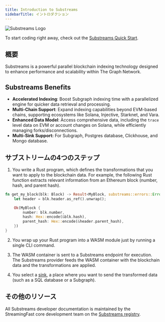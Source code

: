 ```yaml
---
title: Introduction to Substreams
sidebarTitle: イントロダクション
---
```


![Substreams Logo](/img/substreams-logo.png)

To start coding right away, check out the [Substreams Quick Start](/substreams/quick-start/).

## 概要

Substreams is a powerful parallel blockchain indexing technology designed to enhance performance and scalability within The Graph Network.

## Substreams Benefits

- **Accelerated Indexing**: Boost Subgraph indexing time with a parallelized engine for quicker data retrieval and processing.
- **Multi-Chain Support**: Expand indexing capabilities beyond EVM-based chains, supporting ecosystems like Solana, Injective, Starknet, and Vara.
- **Enhanced Data Model**: Access comprehensive data, including the `trace` level data on EVM or account changes on Solana, while efficiently managing forks/disconnections.
- **Multi-Sink Support:** For Subgraph, Postgres database, Clickhouse, and Mongo database.

## サブストリームの4つのステップ

1. You write a Rust program, which defines the transformations that you want to apply to the blockchain data. For example, the following Rust function extracts relevant information from an Ethereum block (number, hash, and parent hash).

```rust
fn get_my_block(blk: Block) -> Result<MyBlock, substreams::errors::Error> {
    let header = blk.header.as_ref().unwrap();

    Ok(MyBlock {
        number: blk.number,
        hash: Hex::encode(&blk.hash),
        parent_hash: Hex::encode(&header.parent_hash),
    })
}
```

2. You wrap up your Rust program into a WASM module just by running a single CLI command.

3. The WASM container is sent to a Substreams endpoint for execution. The Substreams provider feeds the WASM container with the blockchain data and the transformations are applied.

4. You select a [sink](https://docs.substreams.dev/how-to-guides/sinks), a place where you want to send the transformed data (such as a SQL database or a Subgraph).

## その他のリソース

All Substreams developer documentation is maintained by the StreamingFast core development team on the [Substreams registry](https://docs.substreams.dev).

